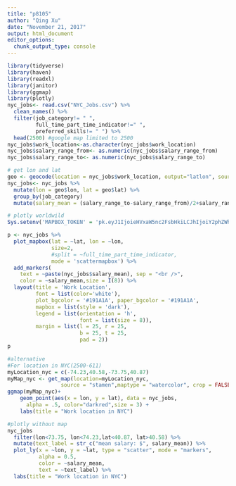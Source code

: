 ```yaml
---
title: "p8105"
author: "Qing Xu"
date: "November 21, 2017"
output: html_document
editor_options: 
  chunk_output_type: console
---
```


```r
library(tidyverse)
library(haven)
library(readxl)
library(janitor)
library(ggmap)
library(plotly)
nyc_jobs<- read.csv("NYC_Jobs.csv") %>%
  clean_names() %>%
  filter(job_category!= " ", 
         full_time_part_time_indicator!=" ", 
         preferred_skills!= " ") %>%
  head(2500) #google map limited to 2500
nyc_jobs$work_location<-as.character(nyc_jobs$work_location)
nyc_jobs$salary_range_from<- as.numeric(nyc_jobs$salary_range_from)
nyc_jobs$salary_range_to<- as.numeric(nyc_jobs$salary_range_to)

# get lon and lat
geo <- geocode(location = nyc_jobs$work_location, output="latlon", source="google")
nyc_jobs<- nyc_jobs %>%
  mutate(lon = geo$lon, lat = geo$lat) %>%
  group_by(job_category)
  mutate(salary_mean = (salary_range_to-salary_range_from)/2+salary_range_from)

```


```r
# plotly worldwild
Sys.setenv('MAPBOX_TOKEN' = 'pk.eyJ1IjoieHVxaW5nc2FsbHkiLCJhIjoiY2phZWh0djdyMHUzZTJ3bGR3MHFsdmIzZSJ9.vhYtu7zeAAuX6slhdDj6lA')

p <- nyc_jobs %>%
  plot_mapbox(lat = ~lat, lon = ~lon,
              size=2,
              #split = ~full_time_part_time_indicator,
              mode = 'scattermapbox') %>%
  add_markers(
    text = ~paste(nyc_jobs$salary_mean), sep = "<br />",
    color = ~salary_mean,size = I(8)) %>%
  layout(title = 'Work Location',
         font = list(color='white'),
         plot_bgcolor = '#191A1A', paper_bgcolor = '#191A1A',
         mapbox = list(style = 'dark'),
         legend = list(orientation = 'h',
                       font = list(size = 8)),
         margin = list(l = 25, r = 25,
                       b = 25, t = 25,
                       pad = 2))
p
```

```r
#alternative
#For location in NYC(2500-611)
myLocation_nyc = c(-74.23,40.58,-73.75,40.87)
myMap_nyc <- get_map(location=myLocation_nyc,
                 source = "stamen",maptype = "watercolor", crop = FALSE) 
ggmap(myMap_nyc)+
    geom_point(aes(x = lon, y = lat), data = nyc_jobs,
      alpha = .5, color="darkred",size = 3) +
    labs(title = "Work location in NYC")

#plotly without map
nyc_jobs 
  filter(lon<73.75, lon<74.23,lat<40.87, lat>40.58) %>%
  mutate(text_label = str_c("mean salary: $", salary_mean)) %>%
  plot_ly(x = ~lon, y = ~lat, type = "scatter", mode = "markers",
          alpha = 0.5, 
          color = ~salary_mean,
          text = ~text_label) %>%
  labs(title = "Work location in NYC")
```

